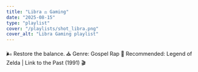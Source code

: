 ```yaml
---
title: "Libra ⚖️ Gaming"
date: "2025-08-15"
type: "playlist"
cover: "/playlists/shot_libra.png"
cover_alt: "Libra Gaming playlist"
---
```


🌬 Restore the balance. ⛪️ Genre: Gospel Rap 🔔 Recommended: Legend of Zelda | Link to the Past (1991) 🎬

<SpotifyEmbed url="https://open.spotify.com/embed/playlist/47titu9ry0AQmckL5jkOGt" />

<GameBlock gameSlug="zelda-alttp-1991" />